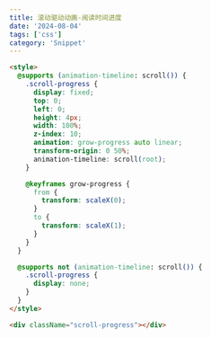 ```yaml
---
title: 滚动驱动动画-阅读时间进度
date: '2024-08-04'
tags: ['css']
category: 'Snippet'
---
```


```html
<style>
  @supports (animation-timeline: scroll()) {
    .scroll-progress {
      display: fixed;
      top: 0;
      left: 0;
      height: 4px;
      width: 100%;
      z-index: 10;
      animation: grow-progress auto linear;
      transform-origin: 0 50%;
      animation-timeline: scroll(root);
    }

    @keyframes grow-progress {
      from {
        transform: scaleX(0);
      }
      to {
        transform: scaleX(1);
      }
    }
  }

  @supports not (animation-timeline: scroll()) {
    .scroll-progress {
      display: none;
    }
  }
</style>

<div className="scroll-progress"></div>
```
